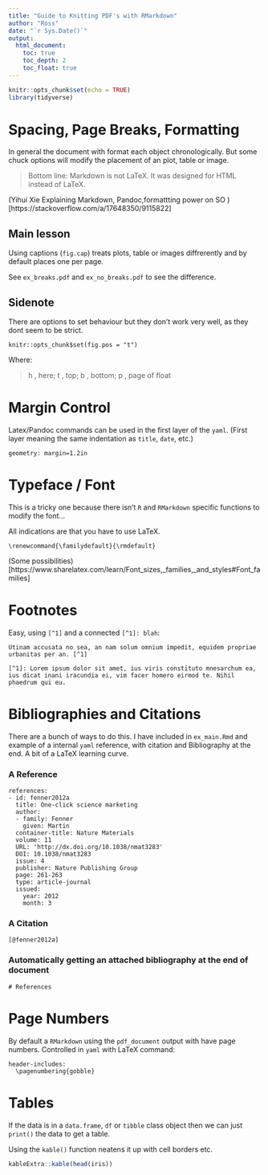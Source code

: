 ```yaml
---
title: "Guide to Knitting PDF's with RMarkdown"
author: "Ross"
date: "`r Sys.Date()`"
output:
  html_document:
    toc: true
    toc_depth: 2
    toc_float: true
---
```


```r
knitr::opts_chunk$set(echo = TRUE)
library(tidyverse)
```

# Spacing, Page Breaks, Formatting

In general the document with format each object chronologically. But some chuck options will modify the placement of an plot, table or image.

> Bottom line: Markdown is not LaTeX. It was designed for HTML instead of LaTeX.

(Yihui Xie Explaining Markdown, Pandoc,formattting power on SO )[https://stackoverflow.com/a/17648350/9115822]

## Main lesson
Using captions (`fig.cap`) treats plots, table or images diffrerently and by default places one per page.

See `ex_breaks.pdf` and `ex_no_breaks.pdf` to see the difference.

## Sidenote
There are options to set behaviour but they don't work very well, as they dont seem to be strict.

```
knitr::opts_chunk$set(fig.pos = "t")
```

Where:

> h , here; t , top; b , bottom; p , page of float

# Margin Control

Latex/Pandoc commands can be used in the first layer of the `yaml`. (First layer meaning the same indentation as `title`, `date`, etc.)

```
geometry: margin=1.2in
```

# Typeface / Font

This is a tricky one because there isn't `R` and `RMarkdown` specific functions to modify the font...

All indications are that you have to use LaTeX.

```
\renewcommand{\familydefault}{\rmdefault}
```
(Some possibilities)[https://www.sharelatex.com/learn/Font_sizes,_families,_and_styles#Font_families]

# Footnotes

Easy, using `[^1]` and a connected `[^1]: blah`:

```
Utinam accusata no sea, an nam solum omnium impedit, equidem propriae urbanitas per an. [^1]

[^1]: Lorem ipsum dolor sit amet, ius viris constituto mnesarchum ea, ius dicat inani iracundia ei, vim facer homero eirmod te. Nihil phaedrum qui eu.

```

# Bibliographies and Citations

There are a bunch of ways to do this. I have included in `ex_main.Rmd` and example of a internal `yaml` reference, with citation and Bibliography at the end. A bit of a LaTeX learning curve.

### A Reference
```
references:
- id: fenner2012a
  title: One-click science marketing
  author:
  - family: Fenner
    given: Martin
  container-title: Nature Materials
  volume: 11
  URL: 'http://dx.doi.org/10.1038/nmat3283'
  DOI: 10.1038/nmat3283
  issue: 4
  publisher: Nature Publishing Group
  page: 261-263
  type: article-journal
  issued:
    year: 2012
    month: 3
```

### A Citation

```
[@fenner2012a]
```

### Automatically getting an attached bibliography at the end of document

```
# References
```

# Page Numbers

By default a `RMarkdown` using the `pdf_document` output with have page numbers. Controlled in `yaml` with LaTeX command:

```
header-includes:
  \pagenumbering{gobble}
```


# Tables

If the data is in a `data.frame`, `df` or `tibble` class object then we can just `print()` the data to get a table.

Using the `kable()` function neatens it up with cell borders etc.


```r
kableExtra::kable(head(iris))
```
